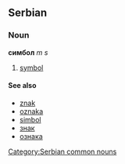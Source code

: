 ==Serbian==
===Noun===
'''симбол''' ''m s''
#[[symbol]]
====See also====
*[[znak]]
*[[oznaka]]
*[[simbol]]
*[[знак]]
*[[ознака]]
[[Category:Serbian common nouns]]
